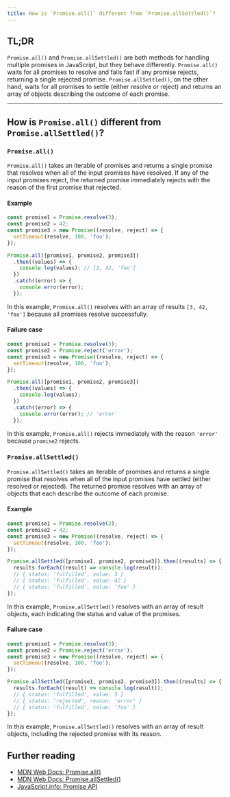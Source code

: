 ```yaml
---
title: How is `Promise.all()` different from `Promise.allSettled()`?
---
```


## TL;DR

`Promise.all()` and `Promise.allSettled()` are both methods for handling multiple promises in JavaScript, but they behave differently. `Promise.all()` waits for all promises to resolve and fails fast if any promise rejects, returning a single rejected promise. `Promise.allSettled()`, on the other hand, waits for all promises to settle (either resolve or reject) and returns an array of objects describing the outcome of each promise.

---

## How is `Promise.all()` different from `Promise.allSettled()`?

### `Promise.all()`

`Promise.all()` takes an iterable of promises and returns a single promise that resolves when all of the input promises have resolved. If any of the input promises reject, the returned promise immediately rejects with the reason of the first promise that rejected.

#### Example

```js
const promise1 = Promise.resolve(3);
const promise2 = 42;
const promise3 = new Promise((resolve, reject) => {
  setTimeout(resolve, 100, 'foo');
});

Promise.all([promise1, promise2, promise3])
  .then((values) => {
    console.log(values); // [3, 42, 'foo']
  })
  .catch((error) => {
    console.error(error);
  });
```

In this example, `Promise.all()` resolves with an array of results `[3, 42, 'foo']` because all promises resolve successfully.

#### Failure case

```js
const promise1 = Promise.resolve(3);
const promise2 = Promise.reject('error');
const promise3 = new Promise((resolve, reject) => {
  setTimeout(resolve, 100, 'foo');
});

Promise.all([promise1, promise2, promise3])
  .then((values) => {
    console.log(values);
  })
  .catch((error) => {
    console.error(error); // 'error'
  });
```

In this example, `Promise.all()` rejects immediately with the reason `'error'` because `promise2` rejects.

### `Promise.allSettled()`

`Promise.allSettled()` takes an iterable of promises and returns a single promise that resolves when all of the input promises have settled (either resolved or rejected). The returned promise resolves with an array of objects that each describe the outcome of each promise.

#### Example

```js
const promise1 = Promise.resolve(3);
const promise2 = 42;
const promise3 = new Promise((resolve, reject) => {
  setTimeout(resolve, 100, 'foo');
});

Promise.allSettled([promise1, promise2, promise3]).then((results) => {
  results.forEach((result) => console.log(result));
  // { status: 'fulfilled', value: 3 }
  // { status: 'fulfilled', value: 42 }
  // { status: 'fulfilled', value: 'foo' }
});
```

In this example, `Promise.allSettled()` resolves with an array of result objects, each indicating the status and value of the promises.

#### Failure case

```js
const promise1 = Promise.resolve(3);
const promise2 = Promise.reject('error');
const promise3 = new Promise((resolve, reject) => {
  setTimeout(resolve, 100, 'foo');
});

Promise.allSettled([promise1, promise2, promise3]).then((results) => {
  results.forEach((result) => console.log(result));
  // { status: 'fulfilled', value: 3 }
  // { status: 'rejected', reason: 'error' }
  // { status: 'fulfilled', value: 'foo' }
});
```

In this example, `Promise.allSettled()` resolves with an array of result objects, including the rejected promise with its reason.

## Further reading

- [MDN Web Docs: Promise.all()](https://developer.mozilla.org/en-US/docs/Web/JavaScript/Reference/Global_Objects/Promise/all)
- [MDN Web Docs: Promise.allSettled()](https://developer.mozilla.org/en-US/docs/Web/JavaScript/Reference/Global_Objects/Promise/allSettled)
- [JavaScript.info: Promise API](https://javascript.info/promise-api)
